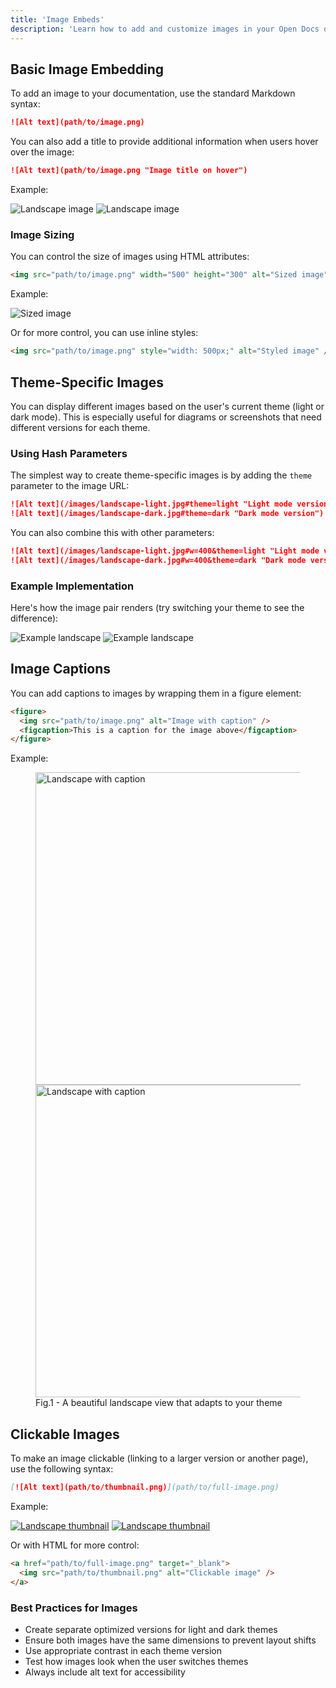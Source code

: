 ```yaml
---
title: 'Image Embeds'
description: 'Learn how to add and customize images in your Open Docs documentation'
---
```



## Basic Image Embedding

To add an image to your documentation, use the standard Markdown syntax:

```md
![Alt text](path/to/image.png)
```

You can also add a title to provide additional information when users hover over the image:

```md
![Alt text](path/to/image.png "Image title on hover")
```

Example:

![Landscape image](/images/landscape-light.jpg#theme=light "Light mode landscape")
![Landscape image](/images/landscape-dark.jpg#theme=dark "Dark mode landscape")

### Image Sizing

You can control the size of images using HTML attributes:

```md
<img src="path/to/image.png" width="500" height="300" alt="Sized image" />
```

Example:

<img src="/images/landscape-light.jpg#w=500&h=300" alt="Sized image" />

Or for more control, you can use inline styles:

```md
<img src="path/to/image.png" style="width: 500px;" alt="Styled image" />
```

## Theme-Specific Images

You can display different images based on the user's current theme (light or dark mode). This is especially useful for diagrams or screenshots that need different versions for each theme.

### Using Hash Parameters

The simplest way to create theme-specific images is by adding the `theme` parameter to the image URL:

```md
![Alt text](/images/landscape-light.jpg#theme=light "Light mode version")
![Alt text](/images/landscape-dark.jpg#theme=dark "Dark mode version")
```

You can also combine this with other parameters:

```md
![Alt text](/images/landscape-light.jpg#w=400&theme=light "Light mode version")
![Alt text](/images/landscape-dark.jpg#w=400&theme=dark "Dark mode version")
```

### Example Implementation

Here's how the image pair renders (try switching your theme to see the difference):

![Example landscape](/images/landscape-light.jpg#w=500&theme=light "Light mode landscape")
![Example landscape](/images/landscape-dark.jpg#w=500&theme=dark "Dark mode landscape")




## Image Captions

You can add captions to images by wrapping them in a figure element:

```md
<figure>
  <img src="path/to/image.png" alt="Image with caption" />
  <figcaption>This is a caption for the image above</figcaption>
</figure>
```

Example:

<figure>
  <img src="/images/landscape-light.jpg#theme=light" width="500" alt="Landscape with caption" />
  <img src="/images/landscape-dark.jpg#theme=dark" width="500" alt="Landscape with caption" />
  <figcaption>Fig.1 - A beautiful landscape view that adapts to your theme</figcaption>
</figure>

## Clickable Images

To make an image clickable (linking to a larger version or another page), use the following syntax:

```md
[![Alt text](path/to/thumbnail.png)](path/to/full-image.png)
```

Example:

[![Landscape thumbnail](/images/landscape-light.jpg#w=300&theme=light)](/images/landscape-light.jpg)
[![Landscape thumbnail](/images/landscape-dark.jpg#w=300&theme=dark)](/images/landscape-dark.jpg)

Or with HTML for more control:

```md
<a href="path/to/full-image.png" target="_blank">
  <img src="path/to/thumbnail.png" alt="Clickable image" />
</a>
```

### Best Practices for Images

- Create separate optimized versions for light and dark themes
- Ensure both images have the same dimensions to prevent layout shifts
- Use appropriate contrast in each theme version
- Test how images look when the user switches themes
- Always include alt text for accessibility